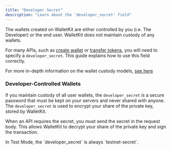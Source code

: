 ```yaml
---
title: "Developer Secret"
description: "Learn about the 'developer_secret' field"
---
```


The wallets created on WalletKit are either controlled by you (i.e. The Developer) or the end user. WalletKit does not
maintain custody of any wallets.

For many APIs, such as [create wallet](/api-reference/wallets/create-wallet) or
[transfer tokens](/api-reference/tokens/transfer-token), you will need to specify a `developer_secret`. This guide explains how
to use this field correctly.

<Note>For more in-depth information on the wallet custody models, [see here](/introduction/wallet-control-model)</Note>

### Developer-Controlled Wallets
If you maintain custody of all user wallets, the `developer_secret` is a secure password that must be kept on your servers and
never shared with anyone. The `developer_secret` is used to encrypt your share of the private key, stored by WalletKit.

When an API requires the secret, you must send the secret in the request body. This allows WalletKit to decrypt your
share of the private key and sign the transaction.

<Tip>
  In Test Mode, the `developer_secret` is always `testnet-secret`.
</Tip>
